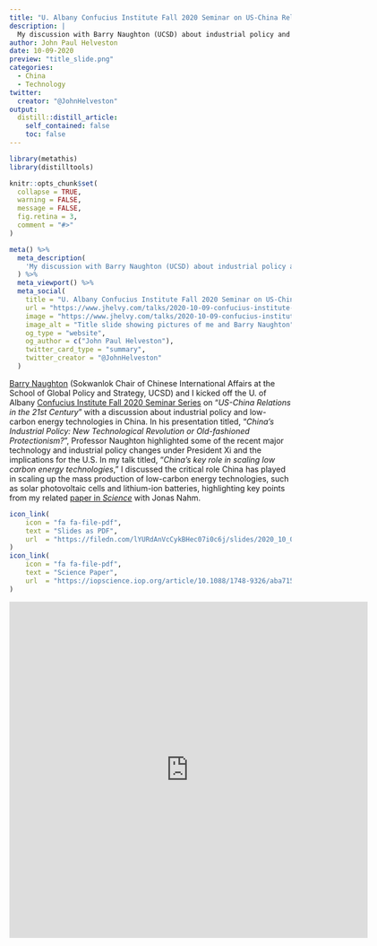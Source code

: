 ```yaml
---
title: "U. Albany Confucius Institute Fall 2020 Seminar on US-China Relations in the 21st Century"
description: |
  My discussion with Barry Naughton (UCSD) about industrial policy and low-carbon energy technologies in China
author: John Paul Helveston
date: 10-09-2020
preview: "title_slide.png"
categories:
  - China
  - Technology
twitter:
  creator: "@JohnHelveston"
output:
  distill::distill_article:
    self_contained: false
    toc: false
---
```


```r
library(metathis)
library(distilltools)

knitr::opts_chunk$set(
  collapse = TRUE,
  warning = FALSE,
  message = FALSE,
  fig.retina = 3,
  comment = "#>"
)

meta() %>%
  meta_description(
    'My discussion with Barry Naughton (UCSD) about industrial policy and low-carbon energy technologies in China'
  ) %>%
  meta_viewport() %>%
  meta_social(
    title = "U. Albany Confucius Institute Fall 2020 Seminar on US-China Relations in the 21st Century",
    url = "https://www.jhelvy.com/talks/2020-10-09-confucius-institute-fall-seminar",
    image = "https://www.jhelvy.com/talks/2020-10-09-confucius-institute-fall-seminar/title_slide.png",
    image_alt = "Title slide showing pictures of me and Barry Naughton",
    og_type = "website",
    og_author = c("John Paul Helveston"),
    twitter_card_type = "summary",
    twitter_creator = "@JohnHelveston"
  )
```

[Barry Naughton](https://gps.ucsd.edu/faculty-directory/barry-naughton.html) (Sokwanlok Chair of Chinese International Affairs at the School of Global Policy and Strategy, UCSD) and I kicked off the U. of Albany [Confucius Institute Fall 2020 Seminar Series](https://www.albany.edu/confucius/US-china-relations-fall2020.html) on "_US-China Relations in the 21st Century_" with a discussion about industrial policy and low-carbon energy technologies in China. In his presentation titled, "_China's Industrial Policy: New Technological Revolution or Old-fashioned Protectionism?_", Professor Naughton highlighted some of the recent major technology and industrial policy changes under President Xi and the implications for the U.S. In my talk titled, "_China's key role in scaling low carbon energy technologies_," I discussed the critical role China has played in scaling up the mass production of low-carbon energy technologies, such as solar photovoltaic cells and lithium-ion batteries, highlighting key points from my related [paper in _Science_](https://iopscience.iop.org/article/10.1088/1748-9326/aba715/pdf) with Jonas Nahm.

```r
icon_link(
    icon = "fa fa-file-pdf",
    text = "Slides as PDF",
    url  = "https://filedn.com/lYURdAnVcCykBHec07i0c6j/slides/2020_10_09_helveston_confucius_institute.pdf"
)
icon_link(
    icon = "fa fa-file-pdf",
    text = "Science Paper",
    url  = "https://iopscience.iop.org/article/10.1088/1748-9326/aba715/pdf"
)
```

<iframe width="640" height="600" src="https://u.pcloud.link/publink/show?code=XZqIdeXZCh4KxAo6M10nFln5MelSvSkmh117" frameborder="0" allow="accelerometer; encrypted-media; gyroscope; picture-in-picture" allowfullscreen scrolling="no"></iframe>
